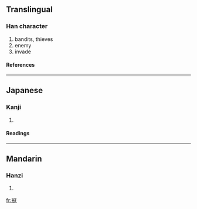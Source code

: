 {{see|寇}}

==Translingual==
===Han character===
{{Han char|rad=冖|as=08|sn=10|four=|canj=月一山水 (BMUE)}}
# bandits, thieves
# enemy
# invade
====References====
{{Han ref|kx=0131.011|dkj=01590|dj=0293.100|hdz=10304.070|uh=51A6|ud=20902}}
----
==Japanese==
===Kanji===
{{ja-kanji|grade=|rs=冖08}}
# {{defn|Japanese}}
====Readings====
{{ja-readings|on=[[こう]] (kō), [[く]] (ku)|kun=[[あだ]] (ada)}}
----
==Mandarin==
===Hanzi===
{{cmn-hanzi|pin=[[kòu]] (kou4)|wg=k'ou<sup>4</sup>}}
# {{defn|Mandarin}}

[[fr:冦]]